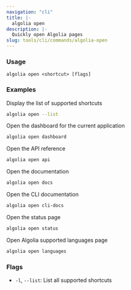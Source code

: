 ```yaml
---
navigation: "cli"
title: |-
  algolia open
description: |-
  Quickly open Algolia pages
slug: tools/cli/commands/algolia-open
---
```


### Usage

`algolia open <shortcut> [flags]`

### Examples

Display the list of supported shortcuts

```sh
algolia open --list
```

Open the dashboard for the current application

```sh
algolia open dashboard
```

Open the API reference

```sh
algolia open api
```

Open the documentation

```sh
algolia open docs
```

Open the CLI documentation

```sh
algolia open cli-docs
```

Open the status page

```sh
algolia open status
```

Open Algolia supported languages page

```sh
algolia open languages
```

### Flags

- `-l`, `--list`: List all supported shortcuts

